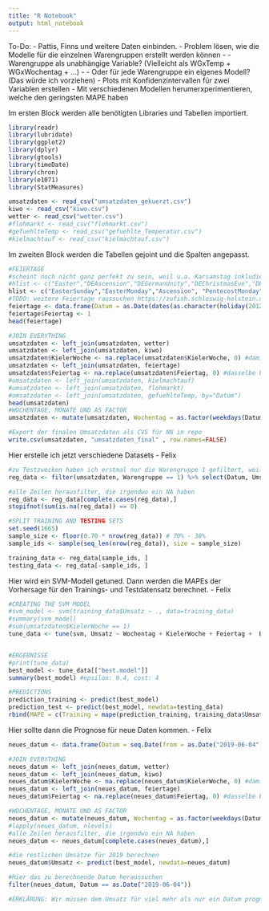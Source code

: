 ```yaml
---
title: "R Notebook"
output: html_notebook
---
```

To-Do:
- Pattis, Finns und weitere Daten einbinden.
- Problem lösen, wie die Modelle für die einzelnen Warengruppen erstellt werden können
- - Warengruppe als unabhängige Variable? (Vielleicht als WGxTemp + WGxWochentag + ...)
- - Oder für jede Warengruppe ein eigenes Modell? (Das würde ich vorziehen)
- Plots mit Konfidenzintervallen für zwei Variablen erstellen
- Mit verschiedenen Modellen herumerxperimentieren, welche den geringsten MAPE haben

Im ersten Block werden alle benötigten Libraries und Tabellen importiert.
```r
library(readr)
library(lubridate)
library(ggplot2)
library(dplyr)
library(gtools)
library(timeDate)
library(chron)
library(e1071)
library(StatMeasures)

umsatzdaten <- read_csv("umsatzdaten_gekuerzt.csv")
kiwo <- read_csv("kiwo.csv")
wetter <- read_csv("wetter.csv")
#flohmarkt <- read_csv("flohmarkt.csv")
#gefuehlteTemp <- read_csv("gefuehlte_Temperatur.csv")
#kielmachtauf <- read_csv("kielmachtauf.csv")
```

Im zweiten Block werden die Tabellen gejoint und die Spalten angepasst.
```r
#FEIERTAGE
#scheint noch nicht ganz perfekt zu sein, weil u.a. Karsamstag inkludiert ist
#hlist <- c("Easter","DEAscension","DEGermanUnity","DEChristmasEve","DENewYearsEve")
hlist <- c("EasterSunday","EasterMonday","Ascension", "PentecostMonday","DEGermanUnity","ChristmasDay", "NewYearsDay")
#TODO: weitere Feiertage raussuchen https://zufish.schleswig-holstein.de/detail?areaId=&pstId=8967760&ouId=&infotype=0
feiertage <- data.frame(Datum = as.Date(dates(as.character(holiday(2012:2019,hlist)), format="Y-M-D")))
feiertage$Feiertag <- 1
head(feiertage)

#JOIN EVERYTHING
umsatzdaten <- left_join(umsatzdaten, wetter)
umsatzdaten <- left_join(umsatzdaten, kiwo)
umsatzdaten$KielerWoche <- na.replace(umsatzdaten$KielerWoche, 0) #damit 0 und nicht "na" steht, wenn keine KiWo ist
umsatzdaten <- left_join(umsatzdaten, feiertage)
umsatzdaten$Feiertag <- na.replace(umsatzdaten$Feiertag, 0) #dasselbe bei Feiertagen
#umsatzdaten <- left_join(umsatzdaten, kielmachtauf)
#umsatzdaten <- left_join(umsatzdaten, flohmarkt)
#umsatzdaten <- left_join(umsatzdaten, gefuehlteTemp, by="Datum")
head(umsatzdaten)
#WOCHENTAGE, MONATE UND AS FACTOR
umsatzdaten <- mutate(umsatzdaten, Wochentag = as.factor(weekdays(Datum)), Monat = as.factor(month(Datum)), Feiertag = as.factor(Feiertag), KielerWoche = as.factor(KielerWoche))#, Flohmarkt = as.factor(flohmarkt), Kielmachtauf = as.factor(Kielmachtauf))

#Export der finalen Umsatzdaten als CVS für NN in repo
write.csv(umsatzdaten, "umsatzdaten_final" , row.names=FALSE)

```

Hier erstelle ich jetzt verschiedene Datasets - Felix
```r
#zu Testzwecken haben ich erstmal nur die Warengruppe 1 gefiltert, weil ich nicht weiß, wie das sonst geht
reg_data <- filter(umsatzdaten, Warengruppe == 1) %>% select(Datum, Umsatz, Wochentag, KielerWoche, Feiertag, Bewoelkung, Temperatur, Windgeschwindigkeit)

#alle Zeilen herausfilter, die irgendwo ein NA haben
reg_data <- reg_data[complete.cases(reg_data),]
stopifnot(sum(is.na(reg_data)) == 0)

#SPLIT TRAINING AND TESTING SETS
set.seed(1665)
sample_size <- floor(0.70 * nrow(reg_data)) # 70% - 30%
sample_ids <- sample(seq_len(nrow(reg_data)), size = sample_size)

training_data <- reg_data[sample_ids, ]
testing_data <- reg_data[-sample_ids, ]

```

Hier wird ein SVM-Modell getuned. Dann werden die MAPEs der Vorhersage für den Trainings- und Testdatensatz berechnet. - Felix
```r
#CREATING THE SVM MODEL
#svm_model <- svm(training_data$Umsatz ~ ., data=training_data)
#summary(svm_model)
#sum(umsatzdaten$KielerWoche == 1)
tune_data <- tune(svm, Umsatz ~ Wochentag + KielerWoche + Feiertag +  Bewoelkung + Temperatur + Windgeschwindigkeit, data=training_data, ranges = list(epsilon = seq(0.2, 1, 0.1), cost = 2^(2:3))) 


#ERGEBNISSE
#print(tune_data)
best_model <- tune_data[["best.model"]]
summary(best_model) #epsilon: 0.4, cost: 4

#PREDICTIONS
prediction_training <- predict(best_model)
prediction_test <- predict(best_model, newdata=testing_data)
rbind(MAPE = c(Training = mape(prediction_training, training_data$Umsatz), Test = mape(prediction_test, testing_data$Umsatz)))

```

Hier sollte dann die Prognose für neue Daten kommen. - Felix
```r
neues_datum <- data.frame(Datum = seq.Date(from = as.Date("2019-06-04"), to = as.Date("2019-08-01"), by = "day"))

#JOIN EVERYTHING
neues_datum <- left_join(neues_datum, wetter)
neues_datum <- left_join(neues_datum, kiwo)
neues_datum$KielerWoche <- na.replace(neues_datum$KielerWoche, 0) #damit 0 und nicht "na" steht, wenn keine KiWo ist
neues_datum <- left_join(neues_datum, feiertage)
neues_datum$Feiertag <- na.replace(neues_datum$Feiertag, 0) #dasselbe bei Feiertagen

#WOCHENTAGE, MONATE UND AS FACTOR
neues_datum <- mutate(neues_datum, Wochentag = as.factor(weekdays(Datum)), Monat = as.factor(month(Datum)), Feiertag = as.factor(Feiertag), KielerWoche = as.factor(KielerWoche))
#lapply(neues_datum, nlevels)
#alle Zeilen herausfilter, die irgendwo ein NA haben
neues_datum <- neues_datum[complete.cases(neues_datum),]

#die restlichen Umsätze für 2019 berechnen
neues_datum$Umsatz <- predict(best_model, newdata=neues_datum)

#Hier das zu berechnende Datum heraussuchen
filter(neues_datum, Datum == as.Date("2019-06-04"))

#ERKLÄRUNG: Wir müssen dem Umsatz für viel mehr als nur ein Datum prognostizieren, damit von allen Faktorvariablen auch mindestens zwei Ausprägungen vorhanden sind (also Kieler Woche und Feiertage müssen enthalten sein)

```
